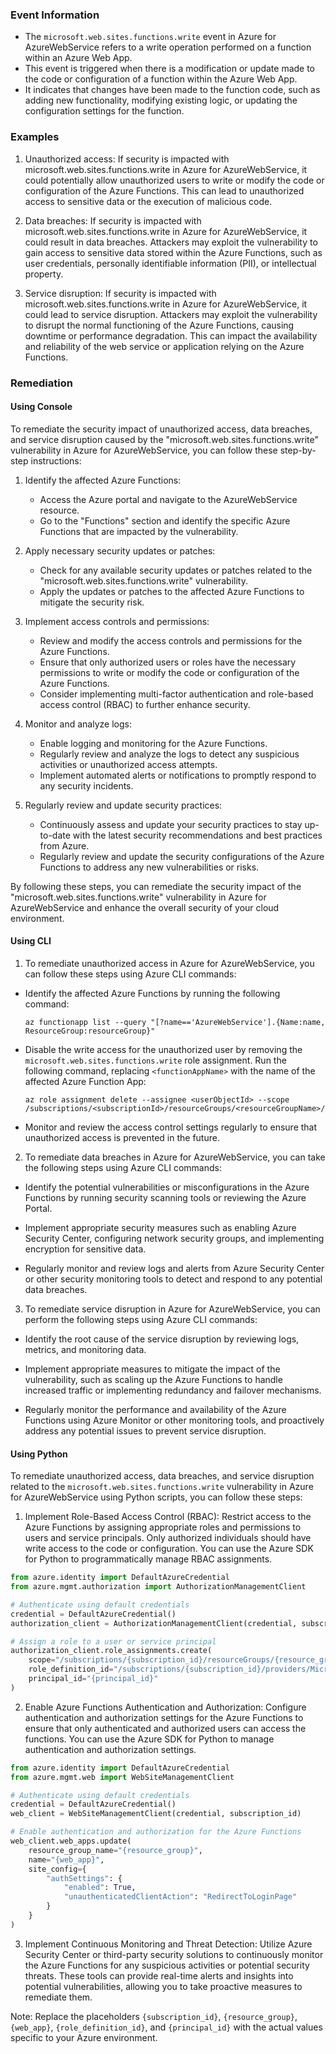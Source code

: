 
### Event Information

- The `microsoft.web.sites.functions.write` event in Azure for AzureWebService refers to a write operation performed on a function within an Azure Web App.
- This event is triggered when there is a modification or update made to the code or configuration of a function within the Azure Web App.
- It indicates that changes have been made to the function code, such as adding new functionality, modifying existing logic, or updating the configuration settings for the function.


### Examples

1. Unauthorized access: If security is impacted with microsoft.web.sites.functions.write in Azure for AzureWebService, it could potentially allow unauthorized users to write or modify the code or configuration of the Azure Functions. This can lead to unauthorized access to sensitive data or the execution of malicious code.

2. Data breaches: If security is impacted with microsoft.web.sites.functions.write in Azure for AzureWebService, it could result in data breaches. Attackers may exploit the vulnerability to gain access to sensitive data stored within the Azure Functions, such as user credentials, personally identifiable information (PII), or intellectual property.

3. Service disruption: If security is impacted with microsoft.web.sites.functions.write in Azure for AzureWebService, it could lead to service disruption. Attackers may exploit the vulnerability to disrupt the normal functioning of the Azure Functions, causing downtime or performance degradation. This can impact the availability and reliability of the web service or application relying on the Azure Functions.

### Remediation

#### Using Console

To remediate the security impact of unauthorized access, data breaches, and service disruption caused by the "microsoft.web.sites.functions.write" vulnerability in Azure for AzureWebService, you can follow these step-by-step instructions:

1. Identify the affected Azure Functions: 
   - Access the Azure portal and navigate to the AzureWebService resource.
   - Go to the "Functions" section and identify the specific Azure Functions that are impacted by the vulnerability.

2. Apply necessary security updates or patches:
   - Check for any available security updates or patches related to the "microsoft.web.sites.functions.write" vulnerability.
   - Apply the updates or patches to the affected Azure Functions to mitigate the security risk.

3. Implement access controls and permissions:
   - Review and modify the access controls and permissions for the Azure Functions.
   - Ensure that only authorized users or roles have the necessary permissions to write or modify the code or configuration of the Azure Functions.
   - Consider implementing multi-factor authentication and role-based access control (RBAC) to further enhance security.

4. Monitor and analyze logs:
   - Enable logging and monitoring for the Azure Functions.
   - Regularly review and analyze the logs to detect any suspicious activities or unauthorized access attempts.
   - Implement automated alerts or notifications to promptly respond to any security incidents.

5. Regularly review and update security practices:
   - Continuously assess and update your security practices to stay up-to-date with the latest security recommendations and best practices from Azure.
   - Regularly review and update the security configurations of the Azure Functions to address any new vulnerabilities or risks.

By following these steps, you can remediate the security impact of the "microsoft.web.sites.functions.write" vulnerability in Azure for AzureWebService and enhance the overall security of your cloud environment.

#### Using CLI

1. To remediate unauthorized access in Azure for AzureWebService, you can follow these steps using Azure CLI commands:

- Identify the affected Azure Functions by running the following command:
  ```
  az functionapp list --query "[?name=='AzureWebService'].{Name:name, ResourceGroup:resourceGroup}"
  ```

- Disable the write access for the unauthorized user by removing the `microsoft.web.sites.functions.write` role assignment. Run the following command, replacing `<functionAppName>` with the name of the affected Azure Function App:
  ```
  az role assignment delete --assignee <userObjectId> --scope /subscriptions/<subscriptionId>/resourceGroups/<resourceGroupName>/providers/Microsoft.Web/sites/<functionAppName>
  ```

- Monitor and review the access control settings regularly to ensure that unauthorized access is prevented in the future.

2. To remediate data breaches in Azure for AzureWebService, you can take the following steps using Azure CLI commands:

- Identify the potential vulnerabilities or misconfigurations in the Azure Functions by running security scanning tools or reviewing the Azure Portal.

- Implement appropriate security measures such as enabling Azure Security Center, configuring network security groups, and implementing encryption for sensitive data.

- Regularly monitor and review logs and alerts from Azure Security Center or other security monitoring tools to detect and respond to any potential data breaches.

3. To remediate service disruption in Azure for AzureWebService, you can perform the following steps using Azure CLI commands:

- Identify the root cause of the service disruption by reviewing logs, metrics, and monitoring data.

- Implement appropriate measures to mitigate the impact of the vulnerability, such as scaling up the Azure Functions to handle increased traffic or implementing redundancy and failover mechanisms.

- Regularly monitor the performance and availability of the Azure Functions using Azure Monitor or other monitoring tools, and proactively address any potential issues to prevent service disruption.

#### Using Python

To remediate unauthorized access, data breaches, and service disruption related to the `microsoft.web.sites.functions.write` vulnerability in Azure for AzureWebService using Python scripts, you can follow these steps:

1. Implement Role-Based Access Control (RBAC): Restrict access to the Azure Functions by assigning appropriate roles and permissions to users and service principals. Only authorized individuals should have write access to the code or configuration. You can use the Azure SDK for Python to programmatically manage RBAC assignments.

```python
from azure.identity import DefaultAzureCredential
from azure.mgmt.authorization import AuthorizationManagementClient

# Authenticate using default credentials
credential = DefaultAzureCredential()
authorization_client = AuthorizationManagementClient(credential, subscription_id)

# Assign a role to a user or service principal
authorization_client.role_assignments.create(
    scope="/subscriptions/{subscription_id}/resourceGroups/{resource_group}/providers/Microsoft.Web/sites/{web_app}/functions",
    role_definition_id="/subscriptions/{subscription_id}/providers/Microsoft.Authorization/roleDefinitions/{role_definition_id}",
    principal_id="{principal_id}"
)
```

2. Enable Azure Functions Authentication and Authorization: Configure authentication and authorization settings for the Azure Functions to ensure that only authenticated and authorized users can access the functions. You can use the Azure SDK for Python to manage authentication and authorization settings.

```python
from azure.identity import DefaultAzureCredential
from azure.mgmt.web import WebSiteManagementClient

# Authenticate using default credentials
credential = DefaultAzureCredential()
web_client = WebSiteManagementClient(credential, subscription_id)

# Enable authentication and authorization for the Azure Functions
web_client.web_apps.update(
    resource_group_name="{resource_group}",
    name="{web_app}",
    site_config={
        "authSettings": {
            "enabled": True,
            "unauthenticatedClientAction": "RedirectToLoginPage"
        }
    }
)
```

3. Implement Continuous Monitoring and Threat Detection: Utilize Azure Security Center or third-party security solutions to continuously monitor the Azure Functions for any suspicious activities or potential security threats. These tools can provide real-time alerts and insights into potential vulnerabilities, allowing you to take proactive measures to remediate them.

Note: Replace the placeholders `{subscription_id}`, `{resource_group}`, `{web_app}`, `{role_definition_id}`, and `{principal_id}` with the actual values specific to your Azure environment.

